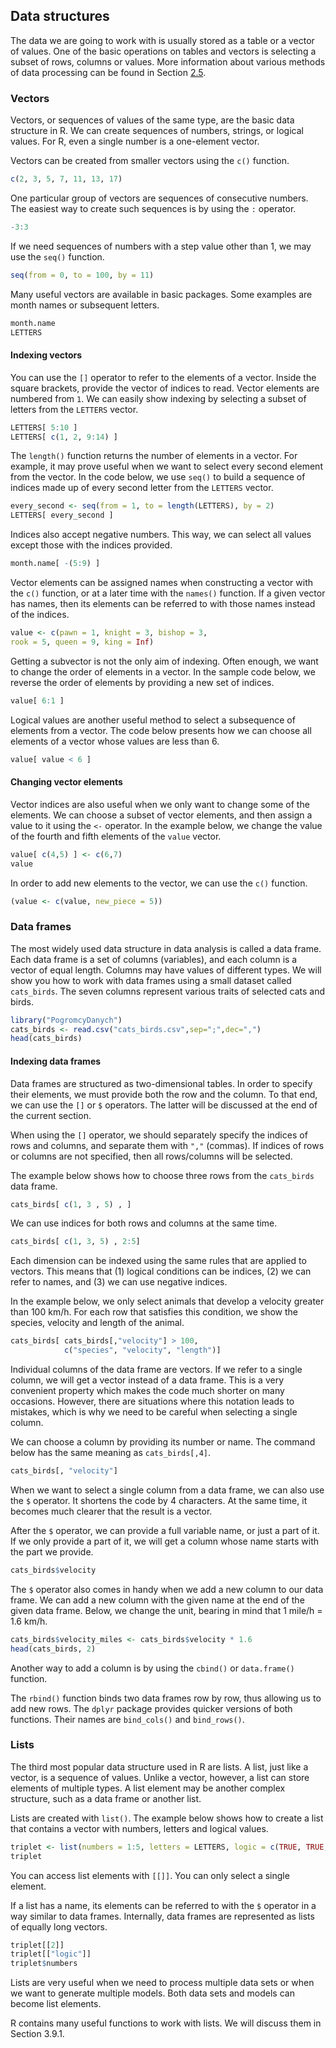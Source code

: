 ## Data structures {#part_22}

The data we are going to work with is usually stored as a table or a vector of values. One of the basic operations on tables and vectors is selecting a subset of rows, columns or values. More information about various methods of data processing can be found in Section [2.5](#part_25).

### Vectors {#part_221}

Vectors, or sequences of values of the same type, are the basic data structure in R. We can create sequences of numbers, strings, or logical values. For R, even a single number is a one-element vector.

Vectors can be created from smaller vectors using the `c()` function.

```r
c(2, 3, 5, 7, 11, 13, 17)
```

One particular group of vectors are sequences of consecutive numbers. The easiest way to create such sequences is by using the `:` operator. 

```r
-3:3
```

If we need sequences of numbers with a step value other than 1, we may use the `seq()` function.

```r
seq(from = 0, to = 100, by = 11)
```

Many useful vectors are available in basic packages. Some examples are month names or subsequent letters.
```r
month.name
LETTERS
```

#### Indexing vectors {#part_2211}

You can use the `[]` operator to refer to the elements of a vector. Inside the square brackets, provide the vector of indices to read. Vector elements are numbered from `1`. We can easily show indexing by selecting a subset of letters from the `LETTERS` vector.
```r
LETTERS[ 5:10 ]
LETTERS[ c(1, 2, 9:14) ]
```

The `length()` function returns the number of elements in a vector. For example, it may prove useful when we want to select every second element from the vector. In the code below, we use `seq()` to build a sequence of indices made up of every second letter from the `LETTERS` vector.
```r
every_second <- seq(from = 1, to = length(LETTERS), by = 2)
LETTERS[ every_second ]
```

Indices also accept negative numbers. This way, we can select all values except those with the indices provided.
```r
month.name[ -(5:9) ]
```

Vector elements can be assigned names when constructing a vector with the `c()` function, or at a later time with the `names()` function. If a given vector has names, then its elements can be referred to with those names instead of the indices.
```r
value <- c(pawn = 1, knight = 3, bishop = 3,
rook = 5, queen = 9, king = Inf)
```

Getting a subvector is not the only aim of indexing. Often enough, we want to change the order of elements in a vector. In the sample code below, we reverse the order of elements by providing a new set of indices.
```r
value[ 6:1 ]
```

Logical values are another useful method to select a subsequence of elements from a vector. The code below presents how we can choose all elements of a vector whose values are less than 6.
```r
value[ value < 6 ]
```

#### Changing vector elements {#part_2212}

Vector indices are also useful when we only want to change some of the elements. We can choose a subset of vector elements, and then assign a value to it using the `<-` operator.
In the example below, we change the value of the fourth and fifth elements of the `value` vector.
```r
value[ c(4,5) ] <- c(6,7)
value
```

In order to add new elements to the vector, we can use the `c()` function.
```r
(value <- c(value, new_piece = 5))
```

### Data frames {#part_222}

The most widely used data structure in data analysis is called a data frame. Each data frame is a set of columns (variables), and each column is a vector of equal length. Columns may have values of different types.
We will show you how to work with data frames using a small dataset called `cats_birds`. The seven columns represent various traits of selected cats and birds.
```r
library("PogromcyDanych")
cats_birds <- read.csv("cats_birds.csv",sep=";",dec=",")
head(cats_birds)
```

#### Indexing data frames {#part_2221}

Data frames are structured as two-dimensional tables. In order to specify their elements, we must provide both the row and the column. To that end, we can use the `[]` or `$` operators. The latter will be discussed at the end of the current section.

When using the `[]` operator, we should separately specify the indices of rows and columns, and separate them with `","` (commas). If indices of rows or columns are not specified, then all rows/columns will be selected.

The example below shows how to choose three rows from the `cats_birds` data frame.
```r
cats_birds[ c(1, 3 , 5) , ]
```

We can use indices for both rows and columns at the same time.

```r
cats_birds[ c(1, 3, 5) , 2:5]
```

Each dimension can be indexed using the same rules that are applied to vectors. This means that (1) logical conditions can be indices, (2) we can refer to names, and (3) we can use negative indices.

In the example below, we only select animals that develop a velocity greater than 100 km/h. For each row that satisfies this condition, we show the species, velocity and length of the animal.
```r
cats_birds[ cats_birds[,"velocity"] > 100,
            c("species", "velocity", "length")]
```

Individual columns of the data frame are vectors. If we refer to a single column, we will get a vector instead of a data frame. This is a very convenient property which makes the code much shorter on many occasions. However, there are situations where this notation leads to mistakes, which is why we need to be careful when selecting a single column.

We can choose a column by providing its number or name. The command below has the same meaning as `cats_birds[,4]`.
```r
cats_birds[, "velocity"]
```

When we want to select a single column from a data frame, we can also use the `$` operator. It shortens the code by 4 characters. At the same time, it becomes much clearer that the result is a vector.

After the `$` operator, we can provide a full variable name, or just a part of it. If we only provide a part of it, we will get a column whose name starts with the part we provide.
```r
cats_birds$velocity
```

The `$` operator also comes in handy when we add a new column to our data frame. We can add a new column with the given name at the end of the given data frame. Below, we change the unit, bearing in mind that 1 mile/h = 1.6 km/h.
```r
cats_birds$velocity_miles <- cats_birds$velocity * 1.6
head(cats_birds, 2)
```

Another way to add a column is by using the `cbind()` or `data.frame()` function.

The `rbind()` function binds two data frames row by row, thus allowing us to add new rows. The `dplyr` package provides quicker versions of both functions. Their names are `bind_cols()` and `bind_rows()`.

### Lists {#part_223}

The third most popular data structure used in R are lists. A list, just like a vector, is a sequence of values. Unlike a vector, however, a list can store elements of multiple types. A list element may be another complex structure, such as a data frame or another list.

Lists are created with `list()`. The example below shows how to create a list that contains a vector with numbers, letters and logical values.
```r
triplet <- list(numbers = 1:5, letters = LETTERS, logic = c(TRUE, TRUE, TRUE, FALSE))
triplet
```

You can access list elements with `[[]]`. You can only select a single element.

If a list has a name, its elements can be referred to with the `$` operator in a way similar to data frames. Internally, data frames are represented as lists of equally long vectors.
```r
triplet[[2]]
triplet[["logic"]]
triplet$numbers
```

Lists are very useful when we need to process multiple data sets or when we want to generate multiple models. Both data sets and models can become list elements.

R contains many useful functions to work with lists. We will discuss them in Section 3.9.1.


